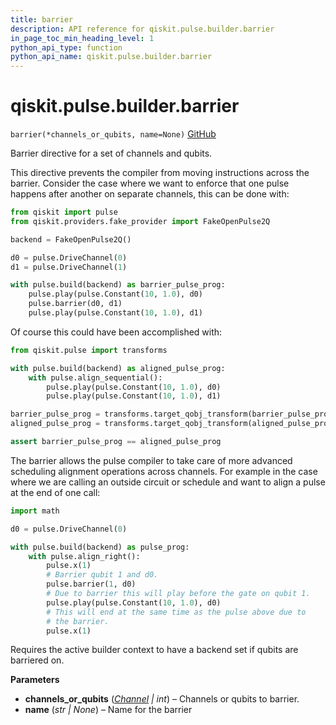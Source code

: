 ```yaml
---
title: barrier
description: API reference for qiskit.pulse.builder.barrier
in_page_toc_min_heading_level: 1
python_api_type: function
python_api_name: qiskit.pulse.builder.barrier
---
```


<span id="qiskit-pulse-builder-barrier" />

# qiskit.pulse.builder.barrier

<span id="qiskit.pulse.builder.barrier" />

`barrier(*channels_or_qubits, name=None)` [GitHub](https://github.com/qiskit/qiskit/tree/stable/0.24/qiskit/pulse/builder.py "view source code")

Barrier directive for a set of channels and qubits.

This directive prevents the compiler from moving instructions across the barrier. Consider the case where we want to enforce that one pulse happens after another on separate channels, this can be done with:

```python
from qiskit import pulse
from qiskit.providers.fake_provider import FakeOpenPulse2Q

backend = FakeOpenPulse2Q()

d0 = pulse.DriveChannel(0)
d1 = pulse.DriveChannel(1)

with pulse.build(backend) as barrier_pulse_prog:
    pulse.play(pulse.Constant(10, 1.0), d0)
    pulse.barrier(d0, d1)
    pulse.play(pulse.Constant(10, 1.0), d1)
```

Of course this could have been accomplished with:

```python
from qiskit.pulse import transforms

with pulse.build(backend) as aligned_pulse_prog:
    with pulse.align_sequential():
        pulse.play(pulse.Constant(10, 1.0), d0)
        pulse.play(pulse.Constant(10, 1.0), d1)

barrier_pulse_prog = transforms.target_qobj_transform(barrier_pulse_prog)
aligned_pulse_prog = transforms.target_qobj_transform(aligned_pulse_prog)

assert barrier_pulse_prog == aligned_pulse_prog
```

The barrier allows the pulse compiler to take care of more advanced scheduling alignment operations across channels. For example in the case where we are calling an outside circuit or schedule and want to align a pulse at the end of one call:

```python
import math

d0 = pulse.DriveChannel(0)

with pulse.build(backend) as pulse_prog:
    with pulse.align_right():
        pulse.x(1)
        # Barrier qubit 1 and d0.
        pulse.barrier(1, d0)
        # Due to barrier this will play before the gate on qubit 1.
        pulse.play(pulse.Constant(10, 1.0), d0)
        # This will end at the same time as the pulse above due to
        # the barrier.
        pulse.x(1)
```

<Admonition title="Note" type="note">
  Requires the active builder context to have a backend set if qubits are barriered on.
</Admonition>

**Parameters**

*   **channels\_or\_qubits** ([*Channel*](pulse#qiskit.pulse.channels.Channel "qiskit.pulse.channels.Channel") *| int*) – Channels or qubits to barrier.
*   **name** (*str | None*) – Name for the barrier

